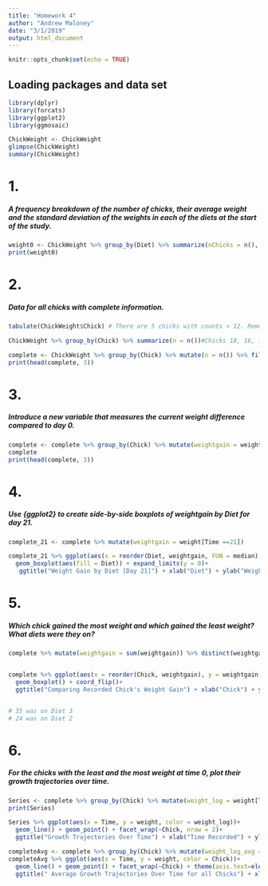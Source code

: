 ```yaml
---
title: "Homework 4"
author: "Andrew Maloney"
date: "3/1/2019"
output: html_document
---
```


```r
knitr::opts_chunk$set(echo = TRUE)
```

## Loading packages and data set

```r
library(dplyr)
library(forcats)
library(ggplot2)
library(ggmosaic)

ChickWeight <- ChickWeight
glimpse(ChickWeight)
summary(ChickWeight)

```

# 1.
##### A frequency breakdown of the number of chicks, their average weight and the standard deviation of the weights in each of the diets at the start of the study.
```r

weight0 <- ChickWeight %>% group_by(Diet) %>% summarize(nChicks = n(), avgWeight = mean(weight, na.rm = TRUE), sd_weight = sd(weight, na.rm = TRUE))
print(weight0)

```

# 2. 
##### Data for all chicks with complete information.
```r

tabulate(ChickWeight$Chick) # There are 5 chicks with counts < 12. Remove 

ChickWeight %>% group_by(Chick) %>% summarize(n = n())#Chicks 18, 16, 15, 8, and 44 all have less than 12 measurements

complete <- ChickWeight %>% group_by(Chick) %>% mutate(n = n()) %>% filter(n() == 12)
print(head(complete, 3))

```

# 3. 
##### Introduce a new variable that measures the current weight difference compared to day 0.
```r

complete <- complete %>% group_by(Chick) %>% mutate(weightgain = weight[Time == Time] - weight[Time == 0])
complete
print(head(complete, 3))
```
# 4. 
##### Use {ggplot2} to create side-by-side boxplots of weightgain by Diet for day 21.
```r
complete_21 <- complete %>% mutate(weightgain = weight[Time ==21])

complete_21 %>% ggplot(aes(x = reorder(Diet, weightgain, FUN = median), y = weightgain))+
  geom_boxplot(aes(fill = Diet)) + expand_limits(y = 0)+
   ggtitle("Weight Gain by Diet [Day 21]") + xlab("Diet") + ylab("Weight Gain") 

```

# 5. 
##### Which chick gained the most weight and which gained the least weight? What diets were they on?

```r
complete %>% mutate(weightgain = sum(weightgain)) %>% distinct(weightgain) %>% arrange(weightgain)


complete %>% ggplot(aes(x = reorder(Chick, weightgain), y = weightgain, fill = Chick))+
  geom_boxplot() + coord_flip()+
  ggtitle("Comparing Recorded Chick's Weight Gain") + xlab("Chick") + ylab("Weight Gain") + theme(axis.text=element_text(size=7))


# 35 was on Diet 3
# 24 was on Diet 2
```

# 6. 
##### For the chicks with the least and the most weight at time 0, plot their growth trajectories over time.

```r

Series <- complete %>% group_by(Chick) %>% mutate(weight_log = weight[Time == 0]) %>% filter(weight_log == 39 | weight_log == 43) %>% arrange(weight_log) 
print(Series)

Series %>% ggplot(aes(x = Time, y = weight, color = weight_log))+
  geom_line() + geom_point() + facet_wrap(~Chick, nrow = 2)+
  ggtitle("Growth Trajectories Over Time") + xlab("Time Recorded") + ylab("Weight Gained")

completeAvg <- complete %>% group_by(Chick) %>% mutate(weight_log_avg = mean(weight[Time]))
completeAvg %>% ggplot(aes(x = Time, y = weight, color = Chick))+
  geom_line() + geom_point() + facet_wrap(~Chick) + theme(axis.text=element_text(size=7))+
  ggtitle(" Average Growth Trajectories Over Time for all Chicks") + xlab("Time Recorded") + ylab("Weight Gained")

```


```r



```






